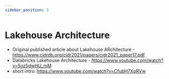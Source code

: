 ```yaml
---
sidebar_position: 3
---
```



# Lakehouse Architecture

* Original published article about Lakehouse ARchitecture - https://www.cidrdb.org/cidr2021/papers/cidr2021_paper17.pdf
* Databricks Lakehouse Architecture - https://www.youtube.com/watch?v=5oz5dwHU_mM
* short intro: https://www.youtube.com/watch?v=CfubH7XpRVw